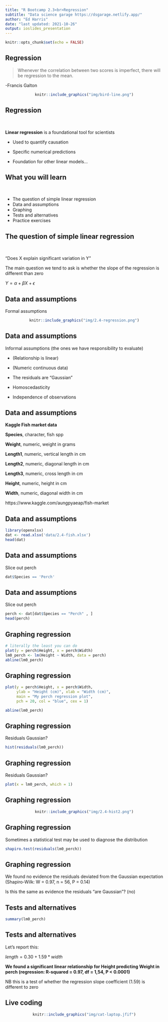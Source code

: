 ```yaml
---
title: "R Bootcamp 2.3<br>Regression"
subtitle: "Data science garage https://dsgarage.netlify.app/"
author: "Ed Harris"
date: "last updated: 2021-10-26"
output: ioslides_presentation
---
```


```r
knitr::opts_chunk$set(echo = FALSE)
```

## Regression


> Whenever the correlation between two scores is imperfect, there will be regression to the mean.

-Francis Galton

<center>

```r
knitr::include_graphics("img/bird-line.png")
```

</center>

## Regression

&nbsp;

**Linear regression** is a foundational tool for scientists

- Used to quantify causation

- Specific numerical predictions

- Foundation for other linear models...


## What you will learn

&nbsp;

- The question of simple linear regression
- Data and assumptions
- Graphing
- Tests and alternatives
- Practice exercises

## The question of simple linear regression

&nbsp;

"Does X explain significant variation in Y"

The main question we tend to ask is whether the slope of the regression is different than zero

$Y = \alpha + \beta X + \epsilon$

## Data and assumptions

Formal assumptions 

<center>

```r
knitr::include_graphics("img/2.4-regression.png")
```

</center>

## Data and assumptions

Informal assumptions (the ones we have responsibility to evaluate)

- (Relationship is linear)

- (Numeric continuous data)

- The residuals are "Gaussian"

- Homoscedasticity

- Independence of observations


## Data and assumptions

**Kaggle Fish market data**

**Species**, character, fish spp 

**Weight**, numeric, weight in grams

**Length1**, numeric, vertical length in cm

**Length2**, numeric, diagonal length in cm

**Length3**, numeric, cross length in cm

**Height**, numeric, height in cm

**Width**, numeric, diagonal width in cm

https://www.kaggle.com/aungpyaeap/fish-market

## Data and assumptions

```r
library(openxlsx)
dat <- read.xlsx('data/2.4-fish.xlsx')
head(dat)

```

## Data and assumptions

Slice out perch

```r
dat$Species == 'Perch'

```
## Data and assumptions

Slice out perch

```r
perch <- dat[dat$Species == "Perch" , ]
head(perch)
```

## Graphing regression

```r
# literally the least you can do
plot(y = perch$Height, x = perch$Width)
lm0_perch <- lm(Height ~ Width, data = perch)
abline(lm0_perch)
```

## Graphing regression

```r
plot(y = perch$Height, x = perch$Width,
     ylab = "Height (cm)", xlab = "Width (cm)",
     main = "My perch regression plot",
     pch = 20, col = "blue", cex = 1)

abline(lm0_perch)

```

## Graphing regression

Residuals Gaussian?

```r
hist(residuals(lm0_perch))
```

## Graphing regression

Residuals Gaussian?

```r
plot(x = lm0_perch, which = 1)
```

## Graphing regression


<center>

```r
knitr::include_graphics("img/2.4-hist2.png")
```
</center>

## Graphing regression

Sometimes a statistical test may be used to diagnose the distribution

```r
shapiro.test(residuals(lm0_perch))
```

## Graphing regression

We found no evidence the residuals deviated from the Gaussian expectation (Shapiro-Wilk: W = 0.97, n = 56, P = 0.14)

Is this the same as evidence the residuals "are Gaussian"? (no)


## Tests and alternatives

```r
summary(lm0_perch)
```

## Tests and alternatives

Let's report this:

$length = 0.30 + 1.59*width$

**We found a significant linear relationship for Height predicting Weight in perch (regression: R-squared = 0.97, df = 1,54, P < 0.0001)**

NB this is a test of whether the regression slope coefficient (1.59) is different to zero



## Live coding

<center>

```r
knitr::include_graphics("img/cat-laptop.jfif")
```

</center>
